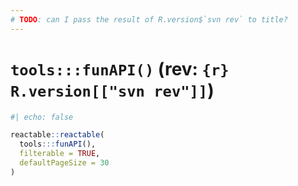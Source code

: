 ```yaml
---
# TODO: can I pass the result of R.version$`svn rev` to title?
---
```


# `tools:::funAPI()` (rev: `{r} R.version[["svn rev"]]`)

```r
#| echo: false

reactable::reactable(
  tools:::funAPI(),
  filterable = TRUE,
  defaultPageSize = 30
)
```
